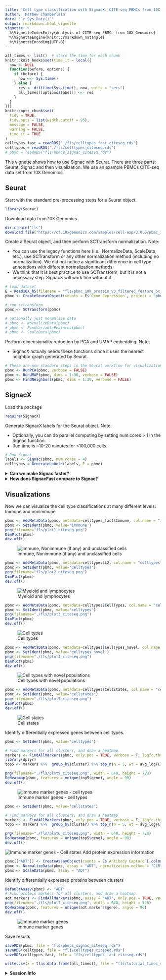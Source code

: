 ```yaml
---
title: 'Cell type classification with SignacX: CITE-seq PBMCs from 10X Genomics'
author: 'Mathew Chamberlain'
date: "`r Sys.Date()`"
output: rmarkdown::html_vignette
vignette: >
  %\VignetteIndexEntry{Analysis of CITE-seq PBMCs from 10X Genomics}
  %\VignetteEngine{knitr::rmarkdown_notangle}
  %\VignetteEncoding{UTF-8}
---
```


```r
all_times <- list()  # store the time for each chunk
knitr::knit_hooks$set(time_it = local({
  now <- NULL
  function(before, options) {
    if (before) {
      now <<- Sys.time()
    } else {
      res <- difftime(Sys.time(), now, units = "secs")
      all_times[[options$label]] <<- res
    }
  }
}))
knitr::opts_chunk$set(
  tidy = TRUE,
  tidy.opts = list(width.cutoff = 95),
  message = FALSE,
  warning = FALSE,
  time_it = TRUE
)
celltypes_fast = readRDS("./fls/celltypes_fast_citeseq.rds")
celltypes = readRDS("./fls/celltypes_citeseq.rds")
# pbmc = readRDS("fls/pbmcs_signac_citeseq.rds")
```

This vignette shows how to use Signac with Seurat. There are three parts: Seurat, Signac and then visualization. We use an example PBMCs CITE-seq data set from 10X Genomics.

## Seurat 

Start with the standard pre-processing steps for a Seurat object.

```r
library(Seurat)
```

Download data from 10X Genomics.

```r
dir.create("fls")
download.file("https://cf.10xgenomics.com/samples/cell-exp/3.0.0/pbmc_10k_protein_v3/pbmc_10k_protein_v3_filtered_feature_bc_matrix.h5", destfile = "fls/pbmc_10k_protein_v3_filtered_feature_bc_matrix.h5")
```

Create a Seurat object, and then perform SCTransform normalization. Note:

* You can use the legacy functions here (i.e., NormalizeData, ScaleData, etc.), use SCTransform or any other normalization method (including no normalization). We did not notice a significant difference in cell type annotations with different normalization methods.
* We think that it is best practice to use SCTransform, but it is not a necessary step. SignacX will work fine without it.

```r
# load dataset
E = Read10X_h5(filename = "fls/pbmc_10k_protein_v3_filtered_feature_bc_matrix.h5")
pbmc <- CreateSeuratObject(counts = E$`Gene Expression`, project = "pbmc")

# run sctransform
pbmc <- SCTransform(pbmc)

# optionally just normalize data
# pbmc <- NormalizeData(pbmc)
# pbmc <- FindVariableFeatures(pbmc)
# pbmc <- ScaleData(pbmc)
```

Perform dimensionality reduction by PCA and UMAP embedding. Note:

* SignacX actually needs these functions since it uses the nearest neighbor graph generated by Seurat.

```r
# These are now standard steps in the Seurat workflow for visualization and clustering
pbmc <- RunPCA(pbmc, verbose = FALSE)
pbmc <- RunUMAP(pbmc, dims = 1:30, verbose = FALSE)
pbmc <- FindNeighbors(pbmc, dims = 1:30, verbose = FALSE)
```

## SignacX

Load the package

```r
require(SignacX)
```

Generate SignacX labels for the Seurat object. Note:

* Optionally, you can do parallel computing by setting num.cores > 1 in the Signac function.
* Run time is ~10-20 minutes for <100,000 cells.

```r
# Run Signac
labels <- Signac(pbmc, num.cores = 4)
celltypes = GenerateLabels(labels, E = pbmc)
```

<details>
  <summary>**Can we make Signac faster?**</summary>

Sometimes, training the neural networks takes a lot of time. To make Signac faster, we implemented SignacFast which uses an ensemble of pre-trained neural network models. Note:

* SignacFast uses an ensemble of 1,800 pre-calculated neural networks using the GenerateModels function together with the training_HPCA reference data.
* Features that are absent from the single cell data and present in the neural network are imputed as having zero expression.

```r
# Run Signac
labels_fast <- SignacFast(pbmc, num.cores = 12)
celltypes_fast = GenerateLabels(labels_fast, E = pbmc)
```

SignacFast took only ~30 seconds. Relative to Signac, the main difference is that SignacFast tends to leave a few more cells "Unclassified."
</details>

<details>
  <summary>**How does SignacFast compare to Signac?**</summary>
```r
knitr::kable(table(Signac = celltypes$CellTypes, SignacFast = celltypes_fast$CellTypes), format = "html")
```
</details>

## Visualizations

Now we can visualize the cell type classifications at many different levels:
Immune and nonimmune
```r
pbmc <- AddMetaData(pbmc, metadata=celltypes_fast$Immune, col.name = "immmune")
pbmc <- SetIdent(pbmc, value='immmune')
png(filename="fls/plot1_citeseq.png")
DimPlot(pbmc)
dev.off()
```
![Immune, Nonimmune (if any) and unclassified cells](./fls/plot1_citeseq.png)

```r
pbmc <- AddMetaData(pbmc, metadata=celltypes$L2, col.name = "celltypes")
pbmc <- SetIdent(pbmc, value='celltypes')
png(filename="fls/plot2_citeseq.png")
DimPlot(pbmc)
dev.off()
```
![Myeloid and lymphocytes](./fls/plot2_citeseq.png)

```r
pbmc <- AddMetaData(pbmc, metadata=celltypes$CellTypes, col.name = "celltypes")
pbmc <- SetIdent(pbmc, value='celltypes')
png(filename="./fls/plot3_citeseq.png")
DimPlot(pbmc)
dev.off()
```
![Cell types](./fls/plot3_citeseq.png)

```r
pbmc <- AddMetaData(pbmc, metadata=celltypes$CellTypes_novel, col.name = "celltypes_novel")
pbmc <- SetIdent(pbmc, value='celltypes_novel')
png(filename="./fls/plot4_citeseq.png")
DimPlot(pbmc)
dev.off()
```
![Cell types with novel populations](./fls/plot4_citeseq.png)

```r
pbmc <- AddMetaData(pbmc, metadata=celltypes$CellStates, col.name = "cellstates")
pbmc <- SetIdent(pbmc, value='cellstates')
png(filename="./fls/plot5_citeseq.png")
DimPlot(pbmc)
dev.off()
```
![Cell states](./fls/plot5_citeseq.png)

Identify differentially expressed genes between cell types.

```r
pbmc <- SetIdent(pbmc, value='celltypes')

# Find markers for all clusters, and draw a heatmap
markers <- FindAllMarkers(pbmc, only.pos = TRUE, verbose = F, logfc.threshold = 1)
library(dplyr)
top5 <- markers %>%  group_by(cluster) %>% top_n(n = 5, wt = avg_logFC)

png(filename="./fls/plot9_citeseq.png", width = 640, height = 720)
DoHeatmap(pbmc, features = unique(top5$gene), angle = 90)
dev.off()
```
![Immune marker genes - cell types](./fls/plot9_citeseq.png)

```r
pbmc <- SetIdent(pbmc, value='cellstates')

# Find markers for all clusters, and draw a heatmap
markers <- FindAllMarkers(pbmc, only.pos = TRUE, verbose = F, logfc.threshold = 1)
top5 <- markers %>%  group_by(cluster) %>% top_n(n = 5, wt = avg_logFC)

png(filename="./fls/plot6_citeseq.png", width = 640, height = 720)
DoHeatmap(pbmc, features = unique(top5$gene), angle = 90)
dev.off()
```
![Immune marker genes - Cell states](./fls/plot6_citeseq.png)
Add protein expression information

```r
pbmc[["ADT"]] <- CreateAssayObject(counts = E$`Antibody Capture`[,colnames(E$`Antibody Capture`) %in% colnames(pbmc)])
pbmc <- NormalizeData(pbmc, assay = "ADT", normalization.method = "CLR")
pbmc <- ScaleData(pbmc, assay = "ADT")
```

Identify differentially expressed proteins between clusters

```r
DefaultAssay(pbmc) <- "ADT"
# Find protein markers for all clusters, and draw a heatmap
adt.markers <- FindAllMarkers(pbmc, assay = "ADT", only.pos = TRUE, verbose = F)
png(filename="./fls/plot7_citeseq.png", width = 640, height = 720)
DoHeatmap(pbmc, features = unique(adt.markers$gene), angle = 90)
dev.off()
```
![Immune marker genes](./fls/plot7_citeseq.png)

Save results

```r
saveRDS(pbmc, file = "fls/pbmcs_signac_citeseq.rds")
saveRDS(celltypes, file = "fls/celltypes_citeseq.rds")
saveRDS(celltypes_fast, file = "fls/celltypes_fast_citeseq.rds")
```


```r
write.csv(x = t(as.data.frame(all_times)), file = "fls/tutorial_times_signac-Seurat_citeseq.csv")
```

<details>
  <summary>**Session Info**</summary>
```r
sessionInfo()
```
</details>
